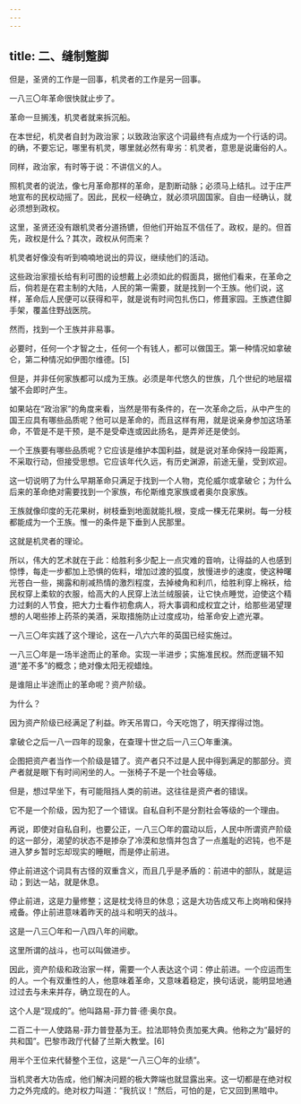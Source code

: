 ```yaml
---
---
---
```

title: 二、缝制蹩脚
---




但是，圣贤的工作是一回事，机灵者的工作是另一回事。

一八三〇年革命很快就止步了。

革命一旦搁浅，机灵者就来拆沉船。

在本世纪，机灵者自封为政治家；以致政治家这个词最终有点成为一个行话的词。的确，不要忘记，哪里有机灵，哪里就必然有卑劣：机灵者，意思是说庸俗的人。

同样，政治家，有时等于说：不讲信义的人。

照机灵者的说法，像七月革命那样的革命，是割断动脉；必须马上结扎。过于庄严地宣布的民权动摇了。因此，民权一经确立，就必须巩固国家。自由一经确认，就必须想到政权。

这里，圣贤还没有跟机灵者分道扬镳，但他们开始互不信任了。政权，是的。但首先，政权是什么？其次，政权从何而来？

机灵者好像没有听到喃喃地说出的异议，继续他们的活动。

这些政治家擅长给有利可图的设想戴上必须如此的假面具，据他们看来，在革命之后，倘若是在君主制的大陆，人民的第一需要，就是找到一个王族。他们说，这样，革命后人民便可以获得和平，就是说有时间包扎伤口，修葺家园。王族遮住脚手架，覆盖住野战医院。

然而，找到一个王族并非易事。

必要时，任何一个才智之士，任何一个有钱人，都可以做国王。第一种情况如拿破仑，第二种情况如伊图尔维德。[5]

但是，并非任何家族都可以成为王族。必须是年代悠久的世族，几个世纪的地层褶皱不会即时产生。

如果站在“政治家”的角度来看，当然是带有条件的，在一次革命之后，从中产生的国王应具有哪些品质呢？他可以是革命的，而且这样有用，就是说亲身参加这场革命，不管是不是干预，是不是受牵连或因此扬名，是弄斧还是使剑。

一个王族要有哪些品质呢？它应该是维护本国利益，就是说对革命保持一段距离，不采取行动，但接受思想。它应该年代久远，有历史渊源，前途无量，受到欢迎。

这一切说明了为什么早期革命只满足于找到一个人物，克伦威尔或拿破仑；为什么后来的革命绝对需要找到一个家族，布伦斯维克家族或者奥尔良家族。

王族就像印度的无花果树，树枝垂到地面就能扎根，变成一棵无花果树。每一分枝都能成为一个王族。惟一的条件是下垂到人民那里。

这就是机灵者的理论。

所以，伟大的艺术就在于此：给胜利多少配上一点灾难的音响，让得益的人也感到惊悸，每走一步都加上恐惧的佐料，增加过渡的弧度，放慢进步的速度，使这种曙光苍白一些，揭露和削减热情的激烈程度，去掉棱角和利爪，给胜利穿上棉袄，给民权穿上柔软的衣服，给高大的人民穿上法兰绒服装，让它快点睡觉，迫使这个精力过剩的人节食，把大力士看作初愈病人，将大事调和成权宜之计，给那些渴望理想的人喝些掺上药茶的美酒，采取措施防止过度成功，给革命安上遮光罩。

一八三〇年实践了这个理论，这在一八六六年的英国已经实施过。

一八三〇年是一场半途而止的革命。实现一半进步；实施准民权。然而逻辑不知道“差不多”的概念；绝对像太阳无视蜡烛。

是谁阻止半途而止的革命呢？资产阶级。

为什么？

因为资产阶级已经满足了利益。昨天吊胃口，今天吃饱了，明天撑得过饱。

拿破仑之后一八一四年的现象，在查理十世之后一八三〇年重演。

企图把资产者当作一个阶级是错了。资产者只不过是人民中得到满足的那部分。资产者就是眼下有时间闲坐的人。一张椅子不是一个社会等级。

但是，想过早坐下，有可能阻挡人类的前进。这往往是资产者的错误。

它不是一个阶级，因为犯了一个错误。自私自利不是分割社会等级的一个理由。

再说，即使对自私自利，也要公正，一八三〇年的震动以后，人民中所谓资产阶级的这一部分，渴望的状态不是掺杂了冷漠和怠惰并包含了一点羞耻的迟钝，也不是进入梦乡暂时忘却现实的睡眠，而是停止前进。

停止前进这个词具有古怪的双重含义，而且几乎是矛盾的：前进中的部队，就是运动；到达一站，就是休息。

停止前进，这是力量修整；这是枕戈待旦的休息；这是大功告成又布上岗哨和保持戒备。停止前进意味着昨天的战斗和明天的战斗。

这是一八三〇年和一八四八年的间歇。

这里所谓的战斗，也可以叫做进步。

因此，资产阶级和政治家一样，需要一个人表达这个词：停止前进。一个应运而生的人。一个有双重性的人，他意味着革命，又意味着稳定，换句话说，能明显地通过过去与未来并存，确立现在的人。

这个人是“现成的”。他叫路易-菲力普·德·奥尔良。

二百二十一人使路易-菲力普登基为王。拉法耶特负责加冕大典。他称之为“最好的共和国”。巴黎市政厅代替了兰斯大教堂。[6]

用半个王位来代替整个王位，这是“一八三〇年的业绩”。

当机灵者大功告成，他们解决问题的极大弊端也就显露出来。这一切都是在绝对权力之外完成的。绝对权力叫道：“我抗议！”然后，可怕的是，它又回到黑暗中。